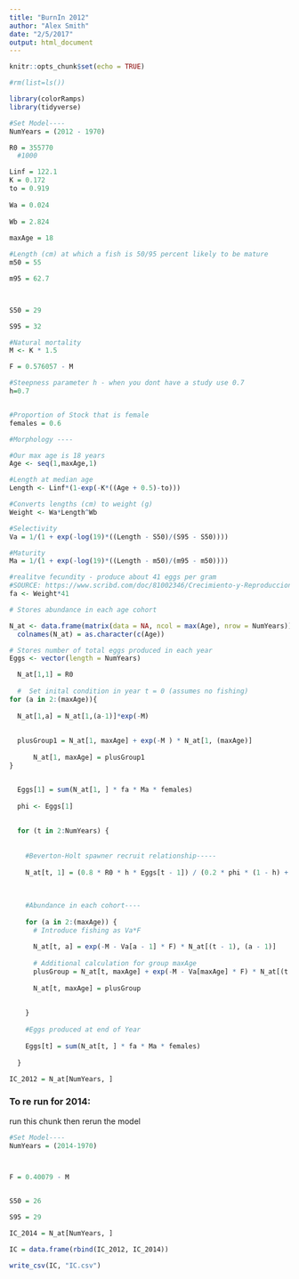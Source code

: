 ```yaml
---
title: "BurnIn 2012"
author: "Alex Smith"
date: "2/5/2017"
output: html_document
---
```


```r
knitr::opts_chunk$set(echo = TRUE)
```



```r
#rm(list=ls())

library(colorRamps)
library(tidyverse)

#Set Model----
NumYears = (2012 - 1970)

R0 = 355770 
  #1000

```


```r
Linf = 122.1
K = 0.172
to = 0.919
  
Wa = 0.024
  
Wb = 2.824
  
maxAge = 18

#Length (cm) at which a fish is 50/95 percent likely to be mature
m50 = 55

m95 = 62.7



S50 = 29

S95 = 32

#Natural mortality
M <- K * 1.5

F = 0.576057 - M

#Steepness parameter h - when you dont have a study use 0.7
h=0.7


#Proportion of Stock that is female
females = 0.6
```



```r
#Morphology ----

#Our max age is 18 years
Age <- seq(1,maxAge,1)

#Length at median age 
Length <- Linf*(1-exp(-K*((Age + 0.5)-to)))

#Converts lengths (cm) to weight (g)
Weight <- Wa*Length^Wb

#Selectivity
Va = 1/(1 + exp(-log(19)*((Length - S50)/(S95 - S50))))

#Maturity
Ma = 1/(1 + exp(-log(19)*((Length - m50)/(m95 - m50))))

#realitve fecundity - produce about 41 eggs per gram 
#SOURCE: https://www.scribd.com/doc/81002346/Crecimiento-y-Reproduccion-de-corvina
fa <- Weight*41


```


```r



# Stores abundance in each age cohort

N_at <- data.frame(matrix(data = NA, ncol = max(Age), nrow = NumYears))  
  colnames(N_at) = as.character(c(Age))

# Stores number of total eggs produced in each year   
Eggs <- vector(length = NumYears)

```
  

```r

  
  N_at[1,1] = R0
  
  #  Set inital condition in year t = 0 (assumes no fishing)
for (a in 2:(maxAge)){
 
  N_at[1,a] = N_at[1,(a-1)]*exp(-M)
  
  
  plusGroup1 = N_at[1, maxAge] + exp(-M ) * N_at[1, (maxAge)]
      
      N_at[1, maxAge] = plusGroup1
}


  Eggs[1] = sum(N_at[1, ] * fa * Ma * females)
  
  phi <- Eggs[1]
  
  
  for (t in 2:NumYears) {
    
    
    #Beverton-Holt spawner recruit relationship-----
    
    N_at[t, 1] = (0.8 * R0 * h * Eggs[t - 1]) / (0.2 * phi * (1 - h) + (h - 0.2) * Eggs[t - 1])
                                                                             
    
    
    #Abundance in each cohort----
    
    for (a in 2:(maxAge)) {
      # Introduce fishing as Va*F
      
      N_at[t, a] = exp(-M - Va[a - 1] * F) * N_at[(t - 1), (a - 1)]
      
      # Additional calculation for group maxAge
      plusGroup = N_at[t, maxAge] + exp(-M - Va[maxAge] * F) * N_at[(t - 1), (maxAge)]
      
      N_at[t, maxAge] = plusGroup
      
      
    }
    
    #Eggs produced at end of Year
    
    Eggs[t] = sum(N_at[t, ] * fa * Ma * females)
    
  }

```


```r

IC_2012 = N_at[NumYears, ]
```

### To re run for 2014:
run this chunk then rerun the model

```r


#Set Model----
NumYears = (2014-1970)



F = 0.40079 - M


S50 = 26

S95 = 29

```

```r



IC_2014 = N_at[NumYears, ]

IC = data.frame(rbind(IC_2012, IC_2014))

write_csv(IC, "IC.csv")
```

